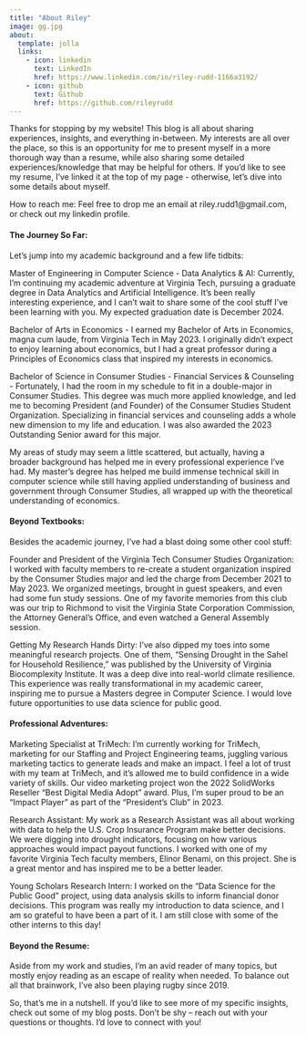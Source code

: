 ```yaml
---
title: "About Riley"
image: gg.jpg
about:
  template: jolla
  links:
    - icon: linkedin
      text: LinkedIn
      href: https://www.linkedin.com/in/riley-rudd-1166a3192/
    - icon: github
      text: Github
      href: https://github.com/rileyrudd
---
```


Thanks for stopping by my website! This blog is all about sharing experiences, insights, and everything in-between. My interests are all over the place, so this is an opportunity for me to present myself in a more thorough way than a resume, while also sharing some detailed experiences/knowledge that may be helpful for others. If you'd like to see my resume, I've linked it at the top of my page - otherwise, let's dive into some details about myself.

How to reach me: Feel free to drop me an email at riley.rudd1\@gmail.com, or check out my linkedin profile.

#### The Journey So Far:

Let's jump into my academic background and a few life tidbits:

Master of Engineering in Computer Science - Data Analytics & AI: Currently, I'm continuing my academic adventure at Virginia Tech, pursuing a graduate degree in Data Analytics and Artificial Intelligence. It's been really interesting experience, and I can't wait to share some of the cool stuff I've been learning with you. My expected graduation date is December 2024.

Bachelor of Arts in Economics - I earned my Bachelor of Arts in Economics, magna cum laude, from Virginia Tech in May 2023. I originally didn't expect to enjoy learning about economics, but I had a great professor during a Principles of Economics class that inspired my interests in economics.

Bachelor of Science in Consumer Studies - Financial Services & Counseling - Fortunately, I had the room in my schedule to fit in a double-major in Consumer Studies. This degree was much more applied knowledge, and led me to becoming President (and Founder) of the Consumer Studies Student Organization. Specializing in financial services and counseling adds a whole new dimension to my life and education. I was also awarded the 2023 Outstanding Senior award for this major.

My areas of study may seem a little scattered, but actually, having a broader background has helped me in every professional experience I've had. My master's degree has helped me build immense technical skill in computer science while still having applied understanding of business and government through Consumer Studies, all wrapped up with the theoretical understanding of economics.

#### Beyond Textbooks:

Besides the academic journey, I've had a blast doing some other cool stuff:

Founder and President of the Virginia Tech Consumer Studies Organization: I worked with faculty members to re-create a student organization inspired by the Consumer Studies major and led the charge from December 2021 to May 2023. We organized meetings, brought in guest speakers, and even had some fun study sessions. One of my favorite memories from this club was our trip to Richmond to visit the Virginia State Corporation Commission, the Attorney General's Office, and even watched a General Assembly session.

Getting My Research Hands Dirty: I've also dipped my toes into some meaningful research projects. One of them, "Sensing Drought in the Sahel for Household Resilience," was published by the University of Virginia Biocomplexity Institute. It was a deep dive into real-world climate resilience. This experience was really transformational in my academic career, inspiring me to pursue a Masters degree in Computer Science. I would love future opportunities to use data science for public good.

#### Professional Adventures:

Marketing Specialist at TriMech: I'm currently working for TriMech, marketing for our Staffing and Project Engineering teams, juggling various marketing tactics to generate leads and make an impact. I feel a lot of trust with my team at TriMech, and it's allowed me to build confidence in a wide variety of skills. Our video marketing project won the 2022 SolidWorks Reseller "Best Digital Media Adopt" award. Plus, I'm super proud to be an "Impact Player" as part of the "President's Club" in 2023.

Research Assistant: My work as a Research Assistant was all about working with data to help the U.S. Crop Insurance Program make better decisions. We were digging into drought indicators, focusing on how various approaches would impact payout functions. I worked with one of my favorite Virginia Tech faculty members, Elinor Benami, on this project. She is a great mentor and has inspired me to be a better leader.

Young Scholars Research Intern: I worked on the "Data Science for the Public Good" project, using data analysis skills to inform financial donor decisions. This program was really my introduction to data science, and I am so grateful to have been a part of it. I am still close with some of the other interns to this day!

#### Beyond the Resume:

Aside from my work and studies, I'm an avid reader of many topics, but mostly enjoy reading as an escape of reality when needed. To balance out all that brainwork, I've also been playing rugby since 2019.

So, that's me in a nutshell. If you'd like to see more of my specific insights, check out some of my blog posts. Don't be shy -- reach out with your questions or thoughts. I'd love to connect with you!

